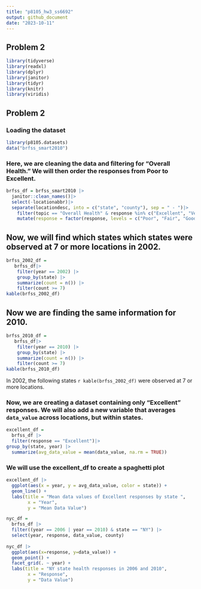 ```yaml
---
title: "p8105_hw3_ss6692"
output: github_document
date: "2023-10-11"
---
```

## Problem 2
```r
library(tidyverse)
library(readxl)
library(dplyr)
library(janitor)
library(tidyr)
library(knitr)
library(viridis)
```
## Problem 2
### Loading the dataset
```r
library(p8105.datasets)
data("brfss_smart2010")
```
### Here, we are cleaning the data and filtering for "Overall Health." We will then order the responses from Poor to Excellent.
```r
brfss_df = brfss_smart2010 |>
  janitor::clean_names()|>
  select(-locationabbr)|>
  separate(locationdesc, into = c("state", "county"), sep = " - ")|>
    filter(topic == "Overall Health" & response %in% c("Excellent", "Very good", "Good", "Fair", "Poor")) |>
    mutate(response = factor(response, levels = c("Poor", "Fair", "Good", "Very good", "Excellent"), ordered = TRUE))
```
## Now, we will find which states which states were observed at 7 or more locations in 2002.
```r
brfss_2002_df = 
   brfss_df|>
    filter(year == 2002) |>
    group_by(state) |>
    summarize(count = n()) |>
    filter(count >= 7)
kable(brfss_2002_df)
```
## Now we are finding the same information for 2010.
```r
brfss_2010_df = 
   brfss_df|>
    filter(year == 2010) |>
    group_by(state) |>
    summarize(count = n()) |>
    filter(count >= 7)
kable(brfss_2010_df)
```
In 2002, the following states ` r kable(brfss_2002_df)` were observed at 7 or more locations.

### Now, we are creating a dataset containing only "Excellent" responses. We will also add a new variable that averages `data_value` across locations, but within states.

```r
excellent_df =
  brfss_df |>
  filter(response == "Excellent")|>
group_by(state, year) |>
  summarize(avg_data_value = mean(data_value, na.rm = TRUE))
```
### We will use the excellent_df to create a spaghetti plot
```r
excellent_df |> 
  ggplot(aes(x = year, y = avg_data_value, color = state)) + 
  geom_line() +
  labs(title = "Mean data values of Excellent responses by state ", 
        x = "Year",
        y = "Mean Data Value")
```

```r
nyc_df =
  brfss_df |>
  filter((year == 2006 | year == 2010) & state == "NY") |>
  select(year, response, data_value, county)
  
nyc_df |>
  ggplot(aes(x=response, y=data_value)) +
  geom_point() +
  facet_grid(. ~ year) + 
  labs(title = "NY state health responses in 2006 and 2010", 
        x = "Response",
        y = "Data Value") 

```






